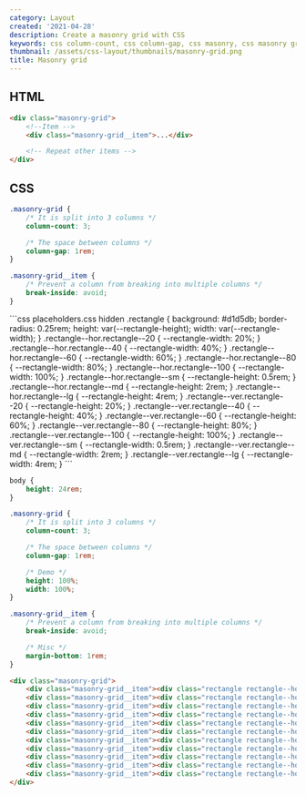 ```yaml
---
category: Layout
created: '2021-04-28'
description: Create a masonry grid with CSS
keywords: css column-count, css column-gap, css masonry, css masonry grid
thumbnail: /assets/css-layout/thumbnails/masonry-grid.png
title: Masonry grid
---
```


## HTML

```html index.html
<div class="masonry-grid">
    <!--Item -->
    <div class="masonry-grid__item">...</div>

    <!-- Repeat other items -->
</div>
```

## CSS

```css styles.css
.masonry-grid {
    /* It is split into 3 columns */
    column-count: 3;

    /* The space between columns */
    column-gap: 1rem;
}

.masonry-grid__item {
    /* Prevent a column from breaking into multiple columns */
    break-inside: avoid;
}
```

<Playground>
```css placeholders.css hidden
.rectangle {
    background: #d1d5db;
    border-radius: 0.25rem;
    height: var(--rectangle-height);
    width: var(--rectangle-width);
}
.rectangle--hor.rectangle--20 {
    --rectangle-width: 20%;
}
.rectangle--hor.rectangle--40 {
    --rectangle-width: 40%;
}
.rectangle--hor.rectangle--60 {
    --rectangle-width: 60%;
}
.rectangle--hor.rectangle--80 {
    --rectangle-width: 80%;
}
.rectangle--hor.rectangle--100 {
    --rectangle-width: 100%;
}
.rectangle--hor.rectangle--sm {
    --rectangle-height: 0.5rem;
}
.rectangle--hor.rectangle--md {
    --rectangle-height: 2rem;
}
.rectangle--hor.rectangle--lg {
    --rectangle-height: 4rem;
}
.rectangle--ver.rectangle--20 {
    --rectangle-height: 20%;
}
.rectangle--ver.rectangle--40 {
    --rectangle-height: 40%;
}
.rectangle--ver.rectangle--60 {
    --rectangle-height: 60%;
}
.rectangle--ver.rectangle--80 {
    --rectangle-height: 80%;
}
.rectangle--ver.rectangle--100 {
    --rectangle-height: 100%;
}
.rectangle--ver.rectangle--sm {
    --rectangle-width: 0.5rem;
}
.rectangle--ver.rectangle--md {
    --rectangle-width: 2rem;
}
.rectangle--ver.rectangle--lg {
    --rectangle-width: 4rem;
}
```

```css styles.css hidden
body {
    height: 24rem;
}

.masonry-grid {
    /* It is split into 3 columns */
    column-count: 3;

    /* The space between columns */
    column-gap: 1rem;

    /* Demo */
    height: 100%;
    width: 100%;
}

.masonry-grid__item {
    /* Prevent a column from breaking into multiple columns */
    break-inside: avoid;

    /* Misc */
    margin-bottom: 1rem;
}
```

```html index.html hidden
<div class="masonry-grid">
    <div class="masonry-grid__item"><div class="rectangle rectangle--hor rectangle--sm rectangle--100"></div></div>
    <div class="masonry-grid__item"><div class="rectangle rectangle--hor rectangle--md rectangle--100"></div></div>
    <div class="masonry-grid__item"><div class="rectangle rectangle--hor rectangle--md rectangle--100"></div></div>
    <div class="masonry-grid__item"><div class="rectangle rectangle--hor rectangle--sm rectangle--100"></div></div>
    <div class="masonry-grid__item"><div class="rectangle rectangle--hor rectangle--sm rectangle--100"></div></div>
    <div class="masonry-grid__item"><div class="rectangle rectangle--hor rectangle--sm rectangle--100"></div></div>
    <div class="masonry-grid__item"><div class="rectangle rectangle--hor rectangle--md rectangle--100"></div></div>
    <div class="masonry-grid__item"><div class="rectangle rectangle--hor rectangle--sm rectangle--100"></div></div>
    <div class="masonry-grid__item"><div class="rectangle rectangle--hor rectangle--md rectangle--100"></div></div>
    <div class="masonry-grid__item"><div class="rectangle rectangle--hor rectangle--sm rectangle--100"></div></div>
    <div class="masonry-grid__item"><div class="rectangle rectangle--hor rectangle--sm rectangle--100"></div></div>
</div>
```
</Playground>
